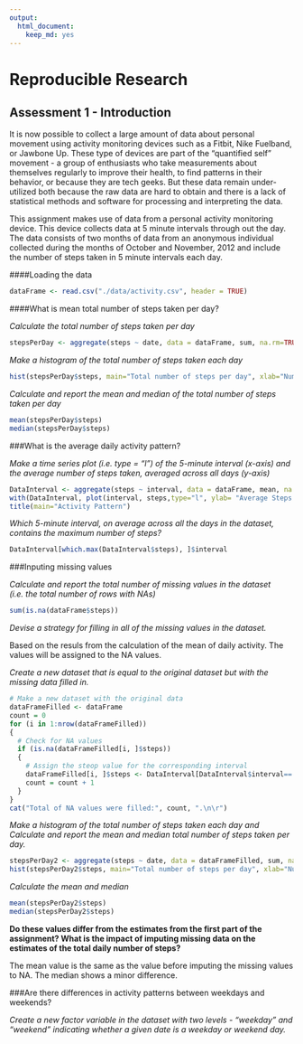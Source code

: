 ```yaml
---
output:
  html_document:
    keep_md: yes
---
```

Reproducible Research
=====================




Assessment 1 - Introduction
---------------------------


It is now possible to collect a large amount of data about personal movement using activity monitoring devices such as a Fitbit, Nike Fuelband, or Jawbone Up. These type of devices are part of the "quantified self" movement - a group of enthusiasts who take measurements about themselves regularly to improve their health, to find patterns in their behavior, or because they are tech geeks. But these data remain under-utilized both because the raw data are hard to obtain and there is a lack of statistical methods and software for processing and interpreting the data.

This assignment makes use of data from a personal activity monitoring device. This device collects data at 5 minute intervals through out the day. The data consists of two months of data from an anonymous individual collected during the months of October and November, 2012 and include the number of steps taken in 5 minute intervals each day.


####Loading the data

```r

dataFrame <- read.csv("./data/activity.csv", header = TRUE)

```



####What is mean total number of steps taken per day?


*Calculate the total number of steps taken per day*

```r

stepsPerDay <- aggregate(steps ~ date, data = dataFrame, sum, na.rm=TRUE)

```

*Make a histogram of the total number of steps taken each day*

```r

hist(stepsPerDay$steps, main="Total number of steps per day", xlab="Number of steps", ylab= "Frequency in minutes", plot=TRUE)

```

*Calculate and report the mean and median of the total number of steps taken per day*

```r
mean(stepsPerDay$steps)
median(stepsPerDay$steps)
```

###What is the average daily activity pattern?


*Make a time series plot (i.e. type = "l") of the 5-minute interval (x-axis) and the average number of steps taken, averaged across all days (y-axis)*
```r
DataInterval <- aggregate(steps ~ interval, data = dataFrame, mean, na.rm=TRUE)
with(DataInterval, plot(interval, steps,type="l", ylab= "Average Steps x Day", xlab="5 min Interval", col="blue"))
title(main="Activity Pattern")
```

*Which 5-minute interval, on average across all the days in the dataset, contains the maximum number of steps?*
```r
DataInterval[which.max(DataInterval$steps), ]$interval
```

###Inputing missing values

*Calculate and report the total number of missing values in the dataset (i.e. the total number of rows with NAs)*

```r
sum(is.na(dataFrame$steps))
```

*Devise a strategy for filling in all of the missing values in the dataset.*

Based on the resuls from the calculation of the mean of daily activity. The values will be assigned to the NA values.


*Create a new dataset that is equal to the original dataset but with the missing data filled in.*
```r
# Make a new dataset with the original data
dataFrameFilled <- dataFrame
count = 0 
for (i in 1:nrow(dataFrameFilled))
{
  # Check for NA values
  if (is.na(dataFrameFilled[i, ]$steps))
  {
    # Assign the steop value for the corresponding interval
    dataFrameFilled[i, ]$steps <- DataInterval[DataInterval$interval== dataFrameFilled[i, ]$interval, ]$steps
    count = count + 1
  }
}
cat("Total of NA values were filled:", count, ".\n\r")
```

*Make a histogram of the total number of steps taken each day and Calculate and report the mean and median total number of steps taken per day.*

```r
stepsPerDay2 <- aggregate(steps ~ date, data = dataFrameFilled, sum, na.rm=TRUE)
hist(stepsPerDay2$steps, main="Total number of steps per day", xlab="Number of steps", ylab= "Frequency in minutes", plot=TRUE)
```
*Calculate the mean and median*
```r
mean(stepsPerDay2$steps)
median(stepsPerDay2$steps)
```

**Do these values differ from the estimates from the first part of the assignment? What is the impact of imputing missing data on the estimates of the total daily number of steps?**

The mean value is the same as the value before imputing the missing values to NA. The median shows a minor difference.

###Are there differences in activity patterns between weekdays and weekends?

*Create a new factor variable in the dataset with two levels - "weekday" and "weekend" indicating whether a given date is a weekday or weekend day.*